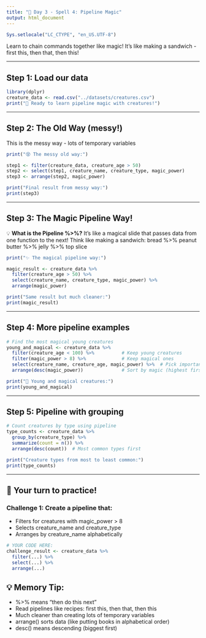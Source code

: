 ```yaml
---
title: "🔮 Day 3 - Spell 4: Pipeline Magic"
output: html_document
---
```


```r
Sys.setlocale("LC_CTYPE", "en_US.UTF-8")
```

Learn to chain commands together like magic!
It's like making a sandwich - first this, then that, then this!

---

## Step 1: Load our data

```r
library(dplyr)
creature_data <- read.csv("../datasets/creatures.csv")
print("🎉 Ready to learn pipeline magic with creatures!")
```

---

## Step 2: The Old Way (messy!)

This is the messy way - lots of temporary variables

```r
print("😵 The messy old way:")

step1 <- filter(creature_data, creature_age > 50)
step2 <- select(step1, creature_name, creature_type, magic_power)
step3 <- arrange(step2, magic_power)

print("Final result from messy way:")
print(step3)
```

---

## Step 3: The Magic Pipeline Way!

💡 **What is the Pipeline %>%?**
It's like a magical slide that passes data from one function to the next!
Think like making a sandwich: bread %>% peanut butter %>% jelly %>% top slice

```r
print("✨ The magical pipeline way:")

magic_result <- creature_data %>%
  filter(creature_age > 50) %>%
  select(creature_name, creature_type, magic_power) %>%
  arrange(magic_power)

print("Same result but much cleaner:")
print(magic_result)
```

---

## Step 4: More pipeline examples

```r
# Find the most magical young creatures
young_and_magical <- creature_data %>%
  filter(creature_age < 100) %>%          # Keep young creatures
  filter(magic_power > 8) %>%             # Keep magical ones
  select(creature_name, creature_age, magic_power) %>%  # Pick important info
  arrange(desc(magic_power))              # Sort by magic (highest first)

print("🌟 Young and magical creatures:")
print(young_and_magical)
```

---

## Step 5: Pipeline with grouping

```r
# Count creatures by type using pipeline
type_counts <- creature_data %>%
  group_by(creature_type) %>%
  summarize(count = n()) %>%
  arrange(desc(count))  # Most common types first

print("Creature types from most to least common:")
print(type_counts)
```

---

## 🎈 Your turn to practice!

### Challenge 1: Create a pipeline that:
- Filters for creatures with magic_power > 8
- Selects creature_name and creature_type
- Arranges by creature_name alphabetically

```r
# YOUR CODE HERE:
challenge_result <- creature_data %>%
  filter(...) %>%
  select(...) %>%
  arrange(...)
```

## 💡 Memory Tip:
- %>% means "then do this next"
- Read pipelines like recipes: first this, then that, then this
- Much cleaner than creating lots of temporary variables
- arrange() sorts data (like putting books in alphabetical order)
- desc() means descending (biggest first)